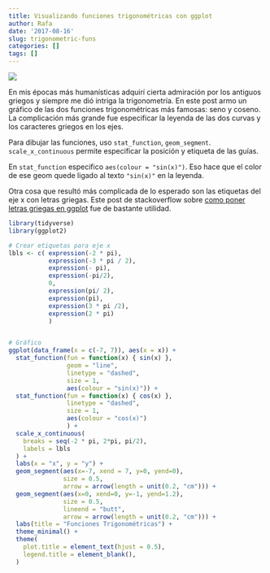 ```yaml
---
title: Visualizando funciones trigonométricas con ggplot
author: Rafa
date: '2017-08-16'
slug: trigonometric-funs
categories: []
tags: []
---
```

![](/post/2018-08-16-trigonometric-funs_files/Raffaello_Sanzio_Raphael_RAS020.jpg)

En mis épocas más humanísticas adquirí cierta admiración por los antiguos griegos y siempre me dió intriga la trigonometría. En este post armo un gráfico de las dos funciones trigonométricas más famosas: seno y coseno. La complicación más grande fue especificar la leyenda de las dos curvas y los caracteres griegos en los ejes.

Para dibujar las funciones, uso `stat_function`, `geom_segment`. `scale_x_continuous` permite especificar la posición y etiqueta de las guías.

En `stat_function` especifico `aes(colour = "sin(x)")`. Eso hace que el color de ese geom quede ligado al texto `"sin(x)"` en la leyenda.

Otra cosa que resultó más complicada de lo esperado son las etiquetas del eje x con letras griegas. Este post de stackoverflow sobre [como poner letras griegas en ggplot](https://stackoverflow.com/questions/5293715/how-to-use-greek-symbols-in-ggplot2) fue de bastante utilidad.


```r
library(tidyverse)
library(ggplot2)

# Crear etiquetas para eje x
lbls <- c( expression(-2 * pi),
           expression(-3 * pi / 2),
           expression(- pi),
           expression(-pi/2),
           0,
           expression(pi/ 2),
           expression(pi),
           expression(3 * pi /2),
           expression(2 * pi)
           )


# Gráfico
ggplot(data_frame(x = c(-7, 7)), aes(x = x)) +
  stat_function(fun = function(x) { sin(x) }, 
                geom = "line", 
                linetype = "dashed", 
                size = 1,
                aes(colour = "sin(x)")) +
  stat_function(fun = function(x) { cos(x) },
                linetype = "dashed",
                size = 1,
                aes(colour = "cos(x)")
                ) +
  scale_x_continuous(
    breaks = seq(-2 * pi, 2*pi, pi/2),
    labels = lbls
  ) + 
  labs(x = "x", y = "y") + 
  geom_segment(aes(x=-7, xend = 7, y=0, yend=0), 
               size = 0.5,
               arrow = arrow(length = unit(0.2, "cm"))) + 
  geom_segment(aes(x=0, xend=0, y=-1, yend=1.2),
               size = 0.5,
               lineend = "butt",
               arrow = arrow(length = unit(0.2, "cm"))) + 
  labs(title = "Funciones Trigonométricas") + 
  theme_minimal() + 
  theme(
    plot.title = element_text(hjust = 0.5),
    legend.title = element_blank(),
  ) 
```
 
 